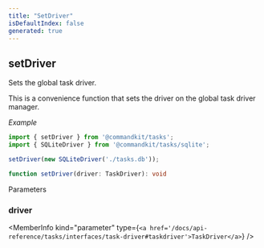 ```yaml
---
title: "SetDriver"
isDefaultIndex: false
generated: true
---
```



<!-- This file was generated from the CommandKit source. Do not modify. Instead, re-run the "docgen" script -->


## setDriver

<GenerationInfo sourceFile="packages/tasks/src/driver-manager.ts" sourceLine="111" packageName="@commandkit/tasks" />

Sets the global task driver.

This is a convenience function that sets the driver on the global task driver manager.



*Example*

```ts
import { setDriver } from '@commandkit/tasks';
import { SQLiteDriver } from '@commandkit/tasks/sqlite';

setDriver(new SQLiteDriver('./tasks.db'));
```

```ts title="Signature"
function setDriver(driver: TaskDriver): void
```
Parameters

### driver

<MemberInfo kind="parameter" type={`<a href='/docs/api-reference/tasks/interfaces/task-driver#taskdriver'>TaskDriver</a>`} />

